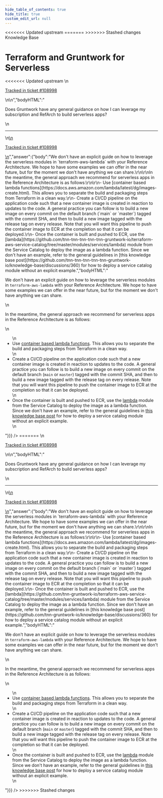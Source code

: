 ```yaml
---
hide_table_of_contents: true
hide_title: true
custom_edit_url: null
---
```



<head>
<<<<<<< Updated upstream
  <link rel="canonical" href="https://github.com/tnn-tnn-tnn-tnn-tnn-gruntwork-io/knowledge-base/discussions/509" />
=======
  <link rel="canonical" href="https://github.com/tnn-gruntwork-io/knowledge-base/discussions/509" />
>>>>>>> Stashed changes
</head>

<CenterLayout>
<span className="searchCategory">Knowledge Base</span>
<h1>Terraform and Gruntwork for Serverless</h1>
<<<<<<< Updated upstream
<GitHub discussion={{"id":"D_kwDOF8slf84AQGeH","number":509,"author":{"login":"iangrunt"},"title":"Terraform and Gruntwork for Serverless","body":"\nDoes Gruntwork have any general guidance on how I can leverage my subscription and RefArch to build serverless apps? \n\n---\n\n<ins datetime=\"2022-07-16T00:54:26Z\">\n  <p><a href=\"https://support.gruntwork.io/hc/requests/108998\">Tracked in ticket #108998</a></p>\n</ins>\n","bodyHTML":"<p dir=\"auto\">Does Gruntwork have any general guidance on how I can leverage my subscription and RefArch to build serverless apps?</p>\n<hr>\n<ins datetime=\"2022-07-16T00:54:26Z\">\n  <p dir=\"auto\"><a href=\"https://support.gruntwork.io/hc/requests/108998\" rel=\"nofollow\">Tracked in ticket #108998</a></p>\n</ins>","answer":{"body":"We don't have an explicit guide on how to leverage the serverless modules in `terraform-aws-lambda` with your Reference Architecture. We hope to have some examples we can offer in the near future, but for the moment we don't have anything we can share.\r\n\r\nIn the meantime, the general approach we recommend for serverless apps in the Reference Architecture is as follows:\r\n\r\n- Use [container based lambda functions](https://docs.aws.amazon.com/lambda/latest/dg/images-create.html). This allows you to separate the build and packaging steps from Terraform in a clean way.\r\n- Create a CI/CD pipeline on the application code such that a new container image is created in reaction to updates to the code. A general practice you can follow is to build a new image on every commit on the default branch (`main` or `master`) tagged with the commit SHA, and then to build a new image tagged with the release tag on every release. Note that you will want this pipeline to push the container image to ECR at the completion so that it can be deployed.\r\n- Once the container is built and pushed to ECR, use the [lambda](https://github.com/tnn-tnn-tnn-tnn-tnn-gruntwork-io/terraform-aws-service-catalog/tree/master/modules/services/lambda) module from the Service Catalog to deploy the image as a lambda function. Since we don't have an example, refer to the general guidelines in [this knowledge base post](https://github.com/tnn-tnn-tnn-tnn-tnn-gruntwork-io/knowledge-base/discussions/360) for how to deploy a service catalog module without an explicit example.","bodyHTML":"<p dir=\"auto\">We don't have an explicit guide on how to leverage the serverless modules in <code class=\"notranslate\">terraform-aws-lambda</code> with your Reference Architecture. We hope to have some examples we can offer in the near future, but for the moment we don't have anything we can share.</p>\n<p dir=\"auto\">In the meantime, the general approach we recommend for serverless apps in the Reference Architecture is as follows:</p>\n<ul dir=\"auto\">\n<li>Use <a href=\"https://docs.aws.amazon.com/lambda/latest/dg/images-create.html\" rel=\"nofollow\">container based lambda functions</a>. This allows you to separate the build and packaging steps from Terraform in a clean way.</li>\n<li>Create a CI/CD pipeline on the application code such that a new container image is created in reaction to updates to the code. A general practice you can follow is to build a new image on every commit on the default branch (<code class=\"notranslate\">main</code> or <code class=\"notranslate\">master</code>) tagged with the commit SHA, and then to build a new image tagged with the release tag on every release. Note that you will want this pipeline to push the container image to ECR at the completion so that it can be deployed.</li>\n<li>Once the container is built and pushed to ECR, use the <a href=\"https://github.com/tnn-tnn-tnn-tnn-tnn-gruntwork-io/terraform-aws-service-catalog/tree/master/modules/services/lambda\">lambda</a> module from the Service Catalog to deploy the image as a lambda function. Since we don't have an example, refer to the general guidelines in <a href=\"https://github.com/tnn-tnn-tnn-tnn-tnn-gruntwork-io/knowledge-base/discussions/360\" data-hovercard-type=\"discussion\" data-hovercard-url=\"/tnn-tnn-tnn-tnn-tnn-gruntwork-io/knowledge-base/discussions/360/hovercard\">this knowledge base post</a> for how to deploy a service catalog module without an explicit example.</li>\n</ul>"}}} />
=======
<GitHub discussion={{"id":"D_kwDOF8slf84AQGeH","number":509,"author":{"login":"iangrunt"},"title":"Terraform and Gruntwork for Serverless","body":"\nDoes Gruntwork have any general guidance on how I can leverage my subscription and RefArch to build serverless apps? \n\n---\n\n<ins datetime=\"2022-07-16T00:54:26Z\">\n  <p><a href=\"https://support.gruntwork.io/hc/requests/108998\">Tracked in ticket #108998</a></p>\n</ins>\n","bodyHTML":"<p dir=\"auto\">Does Gruntwork have any general guidance on how I can leverage my subscription and RefArch to build serverless apps?</p>\n<hr>\n<ins datetime=\"2022-07-16T00:54:26Z\">\n  <p dir=\"auto\"><a href=\"https://support.gruntwork.io/hc/requests/108998\" rel=\"nofollow\">Tracked in ticket #108998</a></p>\n</ins>","answer":{"body":"We don't have an explicit guide on how to leverage the serverless modules in `terraform-aws-lambda` with your Reference Architecture. We hope to have some examples we can offer in the near future, but for the moment we don't have anything we can share.\r\n\r\nIn the meantime, the general approach we recommend for serverless apps in the Reference Architecture is as follows:\r\n\r\n- Use [container based lambda functions](https://docs.aws.amazon.com/lambda/latest/dg/images-create.html). This allows you to separate the build and packaging steps from Terraform in a clean way.\r\n- Create a CI/CD pipeline on the application code such that a new container image is created in reaction to updates to the code. A general practice you can follow is to build a new image on every commit on the default branch (`main` or `master`) tagged with the commit SHA, and then to build a new image tagged with the release tag on every release. Note that you will want this pipeline to push the container image to ECR at the completion so that it can be deployed.\r\n- Once the container is built and pushed to ECR, use the [lambda](https://github.com/tnn-gruntwork-io/terraform-aws-service-catalog/tree/master/modules/services/lambda) module from the Service Catalog to deploy the image as a lambda function. Since we don't have an example, refer to the general guidelines in [this knowledge base post](https://github.com/tnn-gruntwork-io/knowledge-base/discussions/360) for how to deploy a service catalog module without an explicit example.","bodyHTML":"<p dir=\"auto\">We don't have an explicit guide on how to leverage the serverless modules in <code class=\"notranslate\">terraform-aws-lambda</code> with your Reference Architecture. We hope to have some examples we can offer in the near future, but for the moment we don't have anything we can share.</p>\n<p dir=\"auto\">In the meantime, the general approach we recommend for serverless apps in the Reference Architecture is as follows:</p>\n<ul dir=\"auto\">\n<li>Use <a href=\"https://docs.aws.amazon.com/lambda/latest/dg/images-create.html\" rel=\"nofollow\">container based lambda functions</a>. This allows you to separate the build and packaging steps from Terraform in a clean way.</li>\n<li>Create a CI/CD pipeline on the application code such that a new container image is created in reaction to updates to the code. A general practice you can follow is to build a new image on every commit on the default branch (<code class=\"notranslate\">main</code> or <code class=\"notranslate\">master</code>) tagged with the commit SHA, and then to build a new image tagged with the release tag on every release. Note that you will want this pipeline to push the container image to ECR at the completion so that it can be deployed.</li>\n<li>Once the container is built and pushed to ECR, use the <a href=\"https://github.com/tnn-gruntwork-io/terraform-aws-service-catalog/tree/master/modules/services/lambda\">lambda</a> module from the Service Catalog to deploy the image as a lambda function. Since we don't have an example, refer to the general guidelines in <a href=\"https://github.com/tnn-gruntwork-io/knowledge-base/discussions/360\" data-hovercard-type=\"discussion\" data-hovercard-url=\"/tnn-gruntwork-io/knowledge-base/discussions/360/hovercard\">this knowledge base post</a> for how to deploy a service catalog module without an explicit example.</li>\n</ul>"}}} />
>>>>>>> Stashed changes

</CenterLayout>
  

<!-- ##DOCS-SOURCER-START
{
  "sourcePlugin": "github-discussions",
  "hash": "066d7026dcd3d2fd216aa7d5a085b44e"
}
##DOCS-SOURCER-END -->
